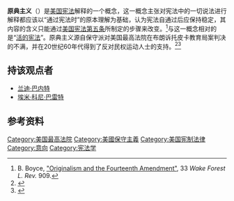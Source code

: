 {{Judicial interpretation}}
'''原典主义'''（{{lang-en|Originalism}}）是[[美国宪法|美国宪法]]解释的一个概念，这一概念主张对宪法中的一切说法进行解释都应该以“通过宪法时”的原本理解为基础，认为宪法自通过后应保持稳定，其内容的含义只能通过[[美国宪法第五条|美国宪法第五条]]所制定的步骤来改变。<ref name="Boyce">B. Boyce, [https://ssrn.com/abstract=1435069 "Originalism and the Fourteenth Amendment"], 33 ''Wake Forest L. Rev.'' 909.</ref>与这一概念相对的是“[[活的宪法|活的宪法]]”。原典主义源自保守派对美国最高法院在布朗诉托皮卡教育局案判决的不满，并在20世纪60年代得到了反对民权运动人士的支持。<ref name=":0">{{Cite journal|last=Terbeek|first=Calvin|date=2021|title=“Clocks Must Always Be Turned Back”: Brown v. Board of Education and the Racial Origins of Constitutional Originalism|url=https://www.cambridge.org/core/journals/american-political-science-review/article/abs/clocks-must-always-be-turned-back-brown-v-board-of-education-and-the-racial-origins-of-constitutional-originalism/AEA2474F0FC8EA1C0C77F7481DC670D6?utm_source=hootsuite&utm_medium=twitter&utm_campaign=PSR_Mar21|journal=American Political Science Review|language=en|doi=10.1017/S0003055421000095|issn=0003-0554|doi-access=free|access-date=2021-04-07|archive-date=2021-05-14|archive-url=https://web.archive.org/web/20210514155122/https://www.cambridge.org/core/journals/american-political-science-review/article/abs/clocks-must-always-be-turned-back-brown-v-board-of-education-and-the-racial-origins-of-constitutional-originalism/AEA2474F0FC8EA1C0C77F7481DC670D6?utm_source=hootsuite&utm_medium=twitter&utm_campaign=PSR_Mar21|dead-url=no}}</ref><ref name=":1">{{Cite journal|last=Sawyer|first=Logan|date=2021|title=Originalism from the Soft Southern Strategy to the New Right: The Constitutional Politics of Sam Ervin Jr|url=https://www.cambridge.org/core/journals/journal-of-policy-history/article/abs/originalism-from-the-soft-southern-strategy-to-the-new-right-the-constitutional-politics-of-sam-ervin-jr/0422A756D2F73E40FD4D9560A9444144|journal=Journal of Policy History|language=en|volume=33|issue=1|pages=32–59|doi=10.1017/S0898030620000238|issn=0898-0306|via=|access-date=2021-04-07|archive-date=2021-05-26|archive-url=https://web.archive.org/web/20210526174708/https://www.cambridge.org/core/journals/journal-of-policy-history/article/abs/originalism-from-the-soft-southern-strategy-to-the-new-right-the-constitutional-politics-of-sam-ervin-jr/0422A756D2F73E40FD4D9560A9444144|dead-url=no}}</ref>

==持该观点者==
*[[兰迪·巴内特|兰迪·巴内特]]
*[[埃米·科尼·巴雷特|埃米·科尼·巴雷特]]

==参考资料==
{{reflist}}

[[Category:美国最高法院|Category:美国最高法院]]
[[Category:美國保守主義|Category:美國保守主義]]
[[Category:美国宪制法律|Category:美国宪制法律]]
[[Category:意向|Category:意向]]
[[Category:宪法学|Category:宪法学]]